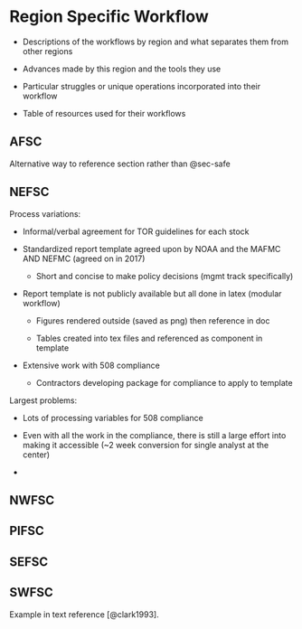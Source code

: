 # Region Specific Workflow {#sec-regionworkflows}

  - Descriptions of the workflows by region and what separates them from other regions
  
  - Advances made by this region and the tools they use
  
  - Particular struggles or unique operations incorporated into their workflow
  
  - Table of resources used for their workflows

## AFSC {#sec-afsc}

Alternative way to reference section \nameref{sec-safe} rather than @sec-safe


## NEFSC {#sec-nefsc}

Process variations:

  - Informal/verbal agreement for TOR guidelines for each stock
  
  - Standardized report template agreed upon by NOAA and the MAFMC AND NEFMC (agreed on in 2017)
  
    - Short and concise to make policy decisions (mgmt track specifically)
  
  - Report template is not publicly available but all done in latex (modular workflow)
  
    - Figures rendered outside (saved as png) then reference in doc
    
    - Tables created into tex files and referenced as component in template
    
  - Extensive work with 508 compliance
  
    - Contractors developing package for compliance to apply to template
    
Largest problems:

  - Lots of processing variables for 508 compliance
  
  - Even with all the work in the compliance, there is still a large effort into making it accessible (~2 week conversion for single analyst at the center)
  
  - 
  
## NWFSC {#sec-nwfsc}

## PIFSC {#sec-pifsc}

## SEFSC {#sec-sefsc}

## SWFSC {#sec-swfsc}

Example in text reference [@clark1993].
